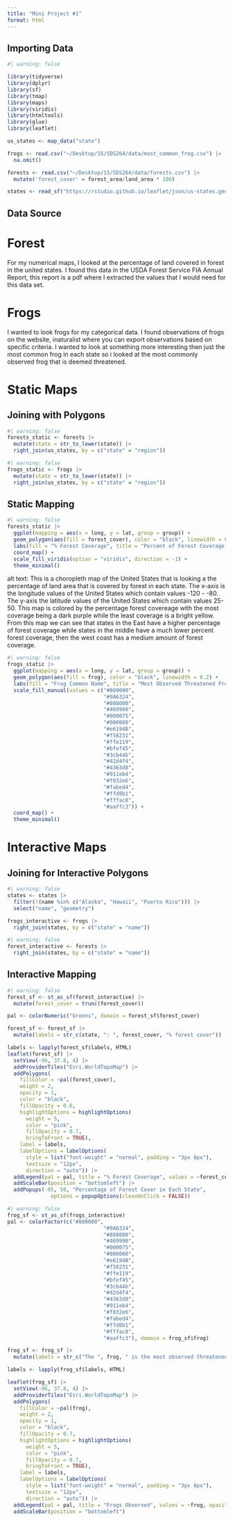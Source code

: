 ```yaml
---
title: "Mini Project #1"
format: html
---
```


## Importing Data

```r
#| warning: false

library(tidyverse)
library(dplyr)
library(sf)
library(tmap)
library(maps)
library(viridis)
library(htmltools)
library(glue)
library(leaflet)

us_states <- map_data("state")

frogs <- read.csv("~/Desktop/15/SDS264/data/most_common_frog.csv") |>
  na.omit()

forests <- read.csv("~/Desktop/15/SDS264/data/forests.csv") |>
  mutate('forest_cover' = forest_area/land_area * 100)

states <- read_sf("https://rstudio.github.io/leaflet/json/us-states.geojson")
```

## Data Source

# Forest

For my numerical maps, I looked at the percentage of land covered in forest in the united states. I found this data in the USDA Forest Service FIA Annual Report, this report is a pdf where I extracted the values that I would need for this data set.

# Frogs

I wanted to look frogs for my categorical data. I found observations of frogs on the website, inaturalist where you can export observations based on specific criteria. I wanted to look at something more interesting then just the most common frog in each state so i looked at the most commonly observed frog that is deemed threatened.

# Static Maps

## Joining with Polygons

```r
#| warning: false
forests_static <- forests |>
  mutate(state = str_to_lower(state)) |>
  right_join(us_states, by = c("state" = "region")) 
```

```r
#| warning: false
frogs_static <- frogs |>
  mutate(state = str_to_lower(state)) |>
  right_join(us_states, by = c("state" = "region"))
```

## Static Mapping

```r
#| warning: false
forests_static |>
  ggplot(mapping = aes(x = long, y = lat, group = group)) + 
  geom_polygon(aes(fill = forest_cover), color = "black", linewidth = 0.2) + 
  labs(fill = "% Forest Coverage", title = "Percent of Forest Coverage in each US State", x = "Longitude", y = "Latitude", caption = "Data Source: USDA Forest Service FIA Annual Report") +
  coord_map() +
  scale_fill_viridis(option = "viridis", direction = -1) +
  theme_minimal()
```

alt text: This is a choropleth map of the United States that is looking a the percentage of land area that is covered by forest in each state. The x-axis is the longitude values of the United States which contain values -120 - -80. The y-axis the latitude values of the United States which contain values 25-50. This map is colored by the percentage forest covereage with the most coverage being a dark purple while the least coverage is a bright yellow. From this map we can see that states in the East have a higher percentage of forest coverage while states in the middle have a much lower percent forest coverage, then the west coast has a medium amount of forest coverage.

```r
#| warning: false
frogs_static |>
  ggplot(mapping = aes(x = long, y = lat, group = group)) + 
  geom_polygon(aes(fill = frog), color = "black", linewidth = 0.2) + 
  labs(fill = "Frog Common Name", title = "Most Observed Threatened Frog in Each State", x = "Longitude", y = "Latitude", caption = "Data Source: https://www.inaturalist.org/observations?place_id=1&subview=map&taxon_id=25473&threatened") +
  scale_fill_manual(values = c("#800000", 
                               "#9A6324", 
                               "#808000", 
                               "#469990", 
                               "#000075", 
                               "#000000", 
                               "#e6194B", 
                               "#f58231", 
                               "#ffe119", 
                               "#bfef45", 
                               "#3cb44b", 
                               "#42d4f4", 
                               "#4363d8",
                               "#911eb4", 
                               "#f032e6", 
                               "#fabed4", 
                               "#ffd8b1",
                               "#fffac8",
                               "#aaffc3")) +
  coord_map() +
  theme_minimal()
```

# Interactive Maps

## Joining for Interactive Polygons

```r
#| warning: false
states <- states |>
  filter(!(name %in% c("Alaska", "Hawaii", "Puerto Rico"))) |>
  select("name", "geometry")

frogs_interactive <- frogs |>
  right_join(states, by = c("state" = "name"))
```

```r
#| warning: false
forest_interactive <- forests |>
  right_join(states, by = c("state" = "name"))
```

## Interactive Mapping

```r
#| warning: false
forest_sf <- st_as_sf(forest_interactive) |>
  mutate(forest_cover = trunc(forest_cover))

pal <- colorNumeric("Greens", domain = forest_sf$forest_cover)

forest_sf <- forest_sf |>
  mutate(labels = str_c(state, ": ", forest_cover, "% forest cover"))

labels <- lapply(forest_sf$labels, HTML)
leaflet(forest_sf) |>
  setView(-96, 37.8, 4) |>
  addProviderTiles("Esri.WorldTopoMap") |>
  addPolygons(
    fillColor = ~pal(forest_cover),
    weight = 2,
    opacity = 1,
    color = "black",
    fillOpacity = 0.6,
    highlightOptions = highlightOptions(
      weight = 5,
      color = "pink",
      fillOpacity = 0.7,
      bringToFront = TRUE),
    label = labels,
    labelOptions = labelOptions(
      style = list("font-weight" = "normal", padding = "3px 8px"),
      textsize = "12px",
      direction = "auto")) |>
  addLegend(pal = pal, title = "% Forest Coverage", values = ~forest_cover, opacity = 0.7, position = "bottomright") |>
  addScaleBar(position = "bottomleft") |>
  addPopups(-95, 50, "Percentage of Forest Cover in Each State",
              options = popupOptions(closeOnClick = FALSE))
```

```r
#| warning: false
frog_sf <- st_as_sf(frogs_interactive) 
pal <- colorFactor(c("#800000", 
                               "#9A6324", 
                               "#808000", 
                               "#469990", 
                               "#000075", 
                               "#000000", 
                               "#e6194B", 
                               "#f58231", 
                               "#ffe119", 
                               "#bfef45", 
                               "#3cb44b", 
                               "#42d4f4", 
                               "#4363d8",
                               "#911eb4", 
                               "#f032e6", 
                               "#fabed4", 
                               "#ffd8b1",
                               "#fffac8",
                               "#aaffc3"), domain = frog_sf$frog)

frog_sf <- frog_sf |>
  mutate(labels = str_c("The ", frog, " is the most observed threatened frog in ", state))

labels <- lapply(frog_sf$labels, HTML)

leaflet(frog_sf) |>
  setView(-96, 37.8, 4) |>
  addProviderTiles("Esri.WorldTopoMap") |>
  addPolygons(
    fillColor = ~pal(frog),
    weight = 2,
    opacity = 1,
    color = "black",
    fillOpacity = 0.7,
    highlightOptions = highlightOptions(
      weight = 5,
      color = "pink",
      fillOpacity = 0.7,
      bringToFront = TRUE),
    label = labels,
    labelOptions = labelOptions(
      style = list("font-weight" = "normal", padding = "3px 8px"),
      textsize = "12px",
      direction = "auto")) |>
  addLegend(pal = pal, title = "Frogs Observed", values = ~frog, opacity = 0.7, position = "bottomright") |>
  addScaleBar(position = "bottomleft")
```
